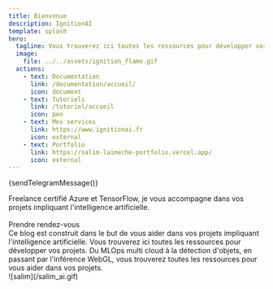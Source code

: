```yaml
---
title: Bienvenue
description: IgnitionAI
template: splash
hero:
  tagline: Vous trouverez ici toutes les ressources pour développer vos projets impliquant l'intelligence artificielle.
  image:
    file: ../../assets/ignition_flame.gif
  actions:
    - text: Documentation
      link: /documentation/accueil/
      icon: document
    - text: Tutoriels
      link: /tutoriel/accueil
      icon: pen
    - text: Mes services
      link: https://www.ignitionai.fr
      icon: external
    - text: Portfolio
      link: https://salim-laimeche-portfolio.vercel.app/
      icon: external
---
```



{sendTelegramMessage()}


<CardGrid stagger>
  <Card title="Qui suis je ?" icon="star">
    Freelance certifié Azure et TensorFlow,
     je vous accompagne dans vos projets impliquant l'intelligence
    artificielle. 
    <br />
    <br />
          <LinkButton icon="external" target="_blank" href="https://calendly.com/laimeche160">Prendre rendez-vous</LinkButton>
    <br />

  </Card>
  <Card title="" icon="rocket">
    Ce blog est construit dans le but de vous aider dans vos projets impliquant
    l'intelligence artificielle. Vous trouverez ici toutes les ressources pour
    développer vos projets. Du MLOps multi cloud à la détection d'objets, en
    passant par l'inférence WebGL, vous trouverez toutes les ressources pour
    vous aider dans vos projets.
    <br />
        ![salim](/salim_ai.gif)
  </Card>
</CardGrid>
